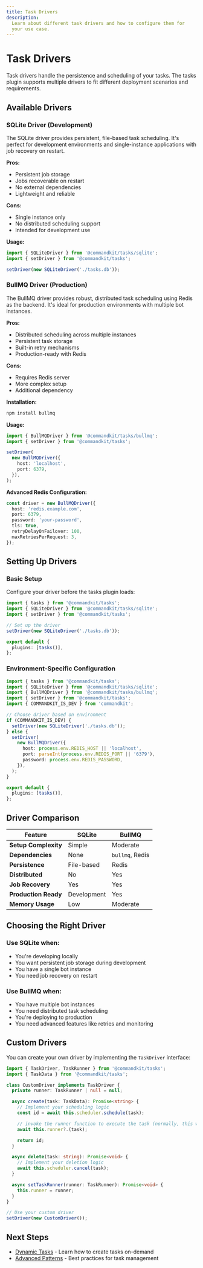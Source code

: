 ```yaml
---
title: Task Drivers
description:
  Learn about different task drivers and how to configure them for
  your use case.
---
```


# Task Drivers

Task drivers handle the persistence and scheduling of your tasks. The
tasks plugin supports multiple drivers to fit different deployment
scenarios and requirements.

## Available Drivers

### SQLite Driver (Development)

The SQLite driver provides persistent, file-based task scheduling.
It's perfect for development environments and single-instance
applications with job recovery on restart.

**Pros:**

- Persistent job storage
- Jobs recoverable on restart
- No external dependencies
- Lightweight and reliable

**Cons:**

- Single instance only
- No distributed scheduling support
- Intended for development use

**Usage:**

```ts
import { SQLiteDriver } from '@commandkit/tasks/sqlite';
import { setDriver } from '@commandkit/tasks';

setDriver(new SQLiteDriver('./tasks.db'));
```

### BullMQ Driver (Production)

The BullMQ driver provides robust, distributed task scheduling using
Redis as the backend. It's ideal for production environments with
multiple bot instances.

**Pros:**

- Distributed scheduling across multiple instances
- Persistent task storage
- Built-in retry mechanisms
- Production-ready with Redis

**Cons:**

- Requires Redis server
- More complex setup
- Additional dependency

**Installation:**

```bash
npm install bullmq
```

**Usage:**

```ts
import { BullMQDriver } from '@commandkit/tasks/bullmq';
import { setDriver } from '@commandkit/tasks';

setDriver(
  new BullMQDriver({
    host: 'localhost',
    port: 6379,
  }),
);
```

**Advanced Redis Configuration:**

```ts
const driver = new BullMQDriver({
  host: 'redis.example.com',
  port: 6379,
  password: 'your-password',
  tls: true,
  retryDelayOnFailover: 100,
  maxRetriesPerRequest: 3,
});
```

## Setting Up Drivers

### Basic Setup

Configure your driver before the tasks plugin loads:

```ts
import { tasks } from '@commandkit/tasks';
import { SQLiteDriver } from '@commandkit/tasks/sqlite';
import { setDriver } from '@commandkit/tasks';

// Set up the driver
setDriver(new SQLiteDriver('./tasks.db'));

export default {
  plugins: [tasks()],
};
```

### Environment-Specific Configuration

```ts
import { tasks } from '@commandkit/tasks';
import { SQLiteDriver } from '@commandkit/tasks/sqlite';
import { BullMQDriver } from '@commandkit/tasks/bullmq';
import { setDriver } from '@commandkit/tasks';
import { COMMANDKIT_IS_DEV } from 'commandkit';

// Choose driver based on environment
if (COMMANDKIT_IS_DEV) {
  setDriver(new SQLiteDriver('./tasks.db'));
} else {
  setDriver(
    new BullMQDriver({
      host: process.env.REDIS_HOST || 'localhost',
      port: parseInt(process.env.REDIS_PORT || '6379'),
      password: process.env.REDIS_PASSWORD,
    }),
  );
}

export default {
  plugins: [tasks()],
};
```

## Driver Comparison

| Feature              | SQLite      | BullMQ          |
| -------------------- | ----------- | --------------- |
| **Setup Complexity** | Simple      | Moderate        |
| **Dependencies**     | None        | `bullmq`, Redis |
| **Persistence**      | File-based  | Redis           |
| **Distributed**      | No          | Yes             |
| **Job Recovery**     | Yes         | Yes             |
| **Production Ready** | Development | Yes             |
| **Memory Usage**     | Low         | Moderate        |

## Choosing the Right Driver

### Use SQLite when:

- You're developing locally
- You want persistent job storage during development
- You have a single bot instance
- You need job recovery on restart

### Use BullMQ when:

- You have multiple bot instances
- You need distributed task scheduling
- You're deploying to production
- You need advanced features like retries and monitoring

## Custom Drivers

You can create your own driver by implementing the `TaskDriver`
interface:

```ts
import { TaskDriver, TaskRunner } from '@commandkit/tasks';
import { TaskData } from '@commandkit/tasks';

class CustomDriver implements TaskDriver {
  private runner: TaskRunner | null = null;

  async create(task: TaskData): Promise<string> {
    // Implement your scheduling logic
    const id = await this.scheduler.schedule(task);

    // invoke the runner function to execute the task (normally, this would be invoked by the scheduler)
    await this.runner?.(task);

    return id;
  }

  async delete(task: string): Promise<void> {
    // Implement your deletion logic
    await this.scheduler.cancel(task);
  }

  async setTaskRunner(runner: TaskRunner): Promise<void> {
    this.runner = runner;
  }
}

// Use your custom driver
setDriver(new CustomDriver());
```

## Next Steps

- [Dynamic Tasks](./03-dynamic-tasks) - Learn how to create tasks
  on-demand
- [Advanced Patterns](./04-advanced-patterns) - Best practices for
  task management
